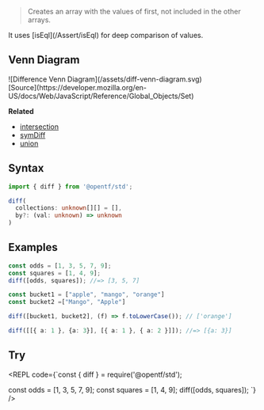 
> Creates an array with the values of first, not included in the other arrays.

<Callout type="info">
It uses [isEql](/Assert/isEql) for deep comparison of values.
</Callout>

## Venn Diagram
<div style={{padding: '15px', backgroundColor: 'white'}}>
  ![Difference Venn Diagram](/assets/diff-venn-diagram.svg)
  <div style={{textAlign: 'right', fontSize: '14px'}}>
    [Source](https://developer.mozilla.org/en-US/docs/Web/JavaScript/Reference/Global_Objects/Set)
  </div>
</div>

**Related**
- [intersection](/Array/intersection)
- [symDiff](/Array/symDiff)
- [union](/Array/union)

## Syntax

```ts copy
import { diff } from '@opentf/std';

diff(
  collections: unknown[][] = [],
  by?: (val: unknown) => unknown
)
```

## Examples

```ts
const odds = [1, 3, 5, 7, 9];
const squares = [1, 4, 9];
diff([odds, squares]); //=> [3, 5, 7]

const bucket1 = ["apple", "mango", "orange"]
const bucket2 =["Mango", "Apple"]

diff([bucket1, bucket2], (f) => f.toLowerCase()); // ['orange']

diff([[{ a: 1 }, {a: 3}], [{ a: 1 }, { a: 2 }]]); //=> [{a: 3}]
```

## Try

<REPL code={`const { diff } = require('@opentf/std');

const odds = [1, 3, 5, 7, 9];
const squares = [1, 4, 9];
diff([odds, squares]);
`} />
